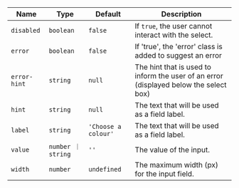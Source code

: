
  | Name | Type | Default | Description |
| --- | --- | --- | --- |
| `disabled` | `boolean` | `false` | If `true`, the user cannot interact with the select. |
| `error` | `boolean` | `false` | If 'true', the 'error' class is added to suggest an error |
| `error-hint` | `string` | `null` | The hint that is used to inform the user of an error (displayed below the select box) |
| `hint` | `string` | `null` | The text that will be used as a field label. |
| `label` | `string` | `'Choose a colour'` | The text that will be used as a field label. |
| `value` | `number ｜ string` | `''` | The value of the input. |
| `width` | `number` | `undefined` | The maximum width (px) for the input field. |

